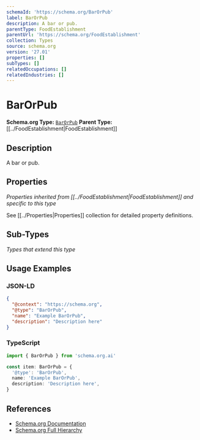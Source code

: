 ```yaml
---
schemaId: 'https://schema.org/BarOrPub'
label: BarOrPub
description: A bar or pub.
parentType: FoodEstablishment
parentUrl: 'https://schema.org/FoodEstablishment'
collection: Types
source: schema.org
version: '27.01'
properties: []
subTypes: []
relatedOccupations: []
relatedIndustries: []
---
```

# BarOrPub

**Schema.org Type:** [`BarOrPub`](https://schema.org/BarOrPub)
**Parent Type:** [[../FoodEstablishment|FoodEstablishment]]

## Description

A bar or pub.

## Properties

*Properties inherited from [[../FoodEstablishment|FoodEstablishment]] and specific to this type*

See [[../Properties|Properties]] collection for detailed property definitions.

## Sub-Types

*Types that extend this type*

## Usage Examples

### JSON-LD

```json
{
  "@context": "https://schema.org",
  "@type": "BarOrPub",
  "name": "Example BarOrPub",
  "description": "Description here"
}
```

### TypeScript

```typescript
import { BarOrPub } from 'schema.org.ai'

const item: BarOrPub = {
  '@type': 'BarOrPub',
  name: 'Example BarOrPub',
  description: 'Description here',
}
```

## References

- [Schema.org Documentation](https://schema.org/BarOrPub)
- [Schema.org Full Hierarchy](https://schema.org/docs/full.html)
